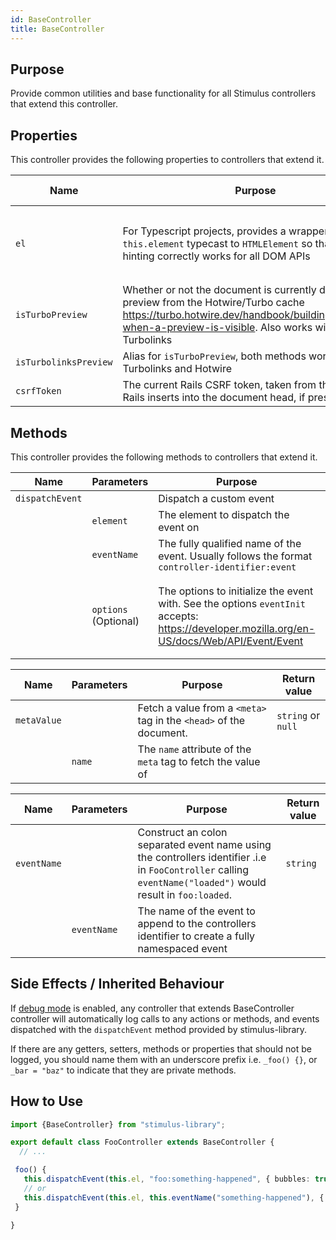 ```yaml
---
id: BaseController
title: BaseController
---
```



## Purpose

Provide common utilities and base functionality for all Stimulus controllers that extend this controller.


## Properties

This controller provides the following properties to controllers that extend it.

| Name                  | Purpose                                                                                                                                                                                                       | Return Value                                     |
|-----------------------|---------------------------------------------------------------------------------------------------------------------------------------------------------------------------------------------------------------|--------------------------------------------------|
| `el`                  | For Typescript projects, provides a wrapper around `this.element` typecast to `HTMLElement` so that type-hinting correctly works for all DOM APIs                                                             | The controller root element, as an `HTMLElement` |
| `isTurboPreview`      | Whether or not the document is currently displaying a preview from the Hotwire/Turbo cache https://turbo.hotwire.dev/handbook/building#detecting-when-a-preview-is-visible. Also works with legacy Turbolinks | `boolean`                                        |
| `isTurbolinksPreview` | Alias for `isTurboPreview`, both methods work for both Turbolinks and Hotwire                                                                                                                                 | `boolean`                                        |
| `csrfToken`           | The current Rails CSRF token, taken from the `<meta>` tag Rails inserts into the document head, if present.                                                                                                   | `string` or `null`                               |

## Methods

This controller provides the following methods to controllers that extend it.

| Name            | Parameters           | Purpose                                                                                                                                     | Default                                                                    |
|-----------------|----------------------|---------------------------------------------------------------------------------------------------------------------------------------------|----------------------------------------------------------------------------|
| `dispatchEvent` |                      | Dispatch a custom event                                                                                                                     |                                                                            |
|                 | `element`            | The element to dispatch the event on                                                                                                        |                                                                            |
|                 | `eventName`          | The fully qualified name of the event. Usually follows the format `controller-identifier:event`                                             |                                                                            |
|                 | `options` (Optional) | The options to initialize the event with. See the options `eventInit` accepts: https://developer.mozilla.org/en-US/docs/Web/API/Event/Event | `{ bubbles: true, cancellable: true, details: { element: this.element } }` |

| Name        | Parameters | Purpose                                                            | Return value       |
|-------------|------------|--------------------------------------------------------------------|--------------------|
| `metaValue` |            | Fetch a value from a `<meta>` tag in the `<head>` of the document. | `string` or `null` |
|             | `name`     | The `name` attribute of the `meta` tag to fetch the value of       |                    |


| Name        | Parameters  | Purpose                                                                                                                                                      | Return value |
|-------------|-------------|--------------------------------------------------------------------------------------------------------------------------------------------------------------|--------------|
| `eventName` |             | Construct an colon separated event name using the controllers identifier .i.e in `FooController` calling `eventName("loaded")` would result in `foo:loaded`. | `string`     |
|             | `eventName` | The name of the event to append to the controllers identifier to create a fully namespaced event                                                             |              |


## Side Effects / Inherited Behaviour

If [debug mode](/docs/debugging) is enabled, any controller that extends BaseController controller will automatically log calls to any actions or methods, and events dispatched with the `dispatchEvent` method provided by stimulus-library.

If there are any getters, setters, methods or properties that should not be logged, you should name them with an underscore prefix i.e. `_foo() {}`, or `_bar = "baz"` to indicate that they are private methods.


## How to Use

```typescript
import {BaseController} from "stimulus-library";

export default class FooController extends BaseController {
  // ...

 foo() {
   this.dispatchEvent(this.el, "foo:something-happened", { bubbles: true, cancellable: true, detail: { element: this.el, data: 'thing' } } ) // dispatches a custom event named `foo:something-happened`
   // or
   this.dispatchEvent(this.el, this.eventName("something-happened"), { bubbles: true, cancellable: true, detail: { element: this.el, data: 'thing' } } ) // also dispatches `foo:something-happened`
 }

}
```
